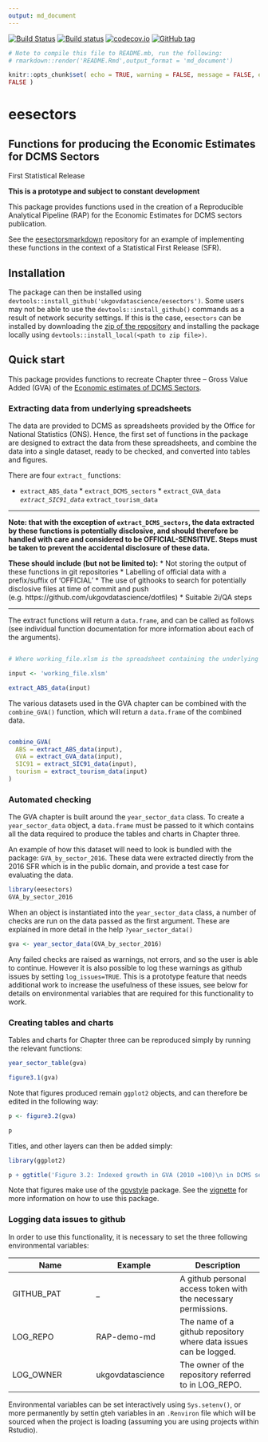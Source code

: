 ```yaml
--- 
output: md_document 
---
```


[![Build
Status](https://travis-ci.org/ukgovdatascience/eesectors.svg?branch=master)](https://travis-ci.org/ukgovdatascience/eesectors)
[![Build
status](https://ci.appveyor.com/api/projects/status/vulmerft4p30339l/branch/master?svg=true)](https://ci.appveyor.com/project/ivyleavedtoadflax/eesectors/branch/master)
[![codecov.io](http://codecov.io/github/ukgovdatascience/eesectors/coverage.svg?branch=master)](http://codecov.io/github/ukgovdatascience/eesectors?branch=master)
[![GitHub
tag](https://img.shields.io/github/tag/ukgovdatascience/eesectors.svg)](https://github.com/ukgovdatascience/eesectors/releases)

```r

# Note to compile this file to README.mb, run the following:
# rmarkdown::render('README.Rmd',output_format = 'md_document')

knitr::opts_chunk$set( echo = TRUE, warning = FALSE, message = FALSE, error =
FALSE )

```

# eesectors 

## Functions for producing the Economic Estimates for DCMS Sectors
First Statistical Release

**This is a prototype and subject to constant development**

This package provides functions used in the creation of a Reproducible
Analytical Pipeline (RAP) for the Economic Estimates for DCMS sectors
publication.

See the [eesectorsmarkdown](https://github.com/ukgovdatascience/eesectorsmarkdown) repository for an example of implementing these functions in the context of a Statistical First Release (SFR).

## Installation

The package can then be installed using `devtools::install_github('ukgovdatascience/eesectors')`. 
Some users may not be able to use the `devtools::install_github()` commands as a result of network security settings. 
If this is the case, `eesectors` can be installed by downloading the [zip of the repository](https://github.com/ukgovdatascience/govstyle/archive/master.zip) and installing the package locally using `devtools::install_local(<path to zip file>)`.

## Quick start

This package provides functions to recreate Chapter three -- Gross Value Added
(GVA) of the [Economic estimates of DCMS Sectors](https://www.gov.uk/government/uploads/system/uploads/attachment_data/file/544103/DCMS_Sectors_Economic_Estimates_-_August_2016.pdf).

### Extracting data from underlying spreadsheets

The data are provided to DCMS as spreadsheets provided by the Office for
National Statistics (ONS). Hence, the first set of functions in the package are
designed to extract the data from these spreadsheets, and combine the data into
a single dataset, ready to be checked, and converted into tables and figures.

There are four `extract_` functions:

* `extract_ABS_data` * `extract_DCMS_sectors` * `extract_GVA_data` *
`extract_SIC91_data` * `extract_tourism_data`

---

**Note: that with the exception of `extract_DCMS_sectors`, the data extracted by these functions is potentially disclosive, and should therefore be handled with care and considered to be OFFICIAL-SENSITIVE. Steps must be taken to prevent the accidental disclosure of these data.**

**These should include (but not be limited to):** 
* Not storing the output of these functions in git repositories 
* Labelling of official data with a prefix/suffix of 'OFFICIAL' 
* The use of githooks to search for potentially disclosive files at time of commit and push (e.g. https://github.com/ukgovdatascience/dotfiles) 
* Suitable 2i/QA steps

---

The extract functions will return a `data.frame`, and can be called as follows (see individual function documentation for more information about each of the arguments).

```r

# Where working_file.xlsm is the spreadsheet containing the underlying data 

input <- 'working_file.xlsm' 

extract_ABS_data(input) 

```

The various datasets used in the GVA chapter can be combined with the `combine_GVA()` function, which will return a `data.frame` of the combined data.

```r

combine_GVA(
  ABS = extract_ABS_data(input),
  GVA = extract_GVA_data(input),
  SIC91 = extract_SIC91_data(input),
  tourism = extract_tourism_data(input)
)

```

### Automated checking

The GVA chapter is built around the `year_sector_data` class. To create a
`year_sector_data` object, a `data.frame` must be passed to it which contains
all the data required to produce the tables and charts in Chapter three.

An example of how this dataset will need to look is bundled with the package:
`GVA_by_sector_2016`. These data were extracted directly from the 2016 SFR which
is in the public domain, and provide a test case for evaluating the data.

```r

library(eesectors) 
GVA_by_sector_2016 
```

When an object is instantiated into the `year_sector_data` class, a number of checks
are run on the data passed as the first argument. These are explained in more
detail in the help `?year_sector_data()`

```r

gva <- year_sector_data(GVA_by_sector_2016) 

```

Any failed checks are raised as warnings, not errors, and so the user is able to continue. 
However it is also possible to log these warnings as github issues by setting `log_issues=TRUE`.
This is a prototype feature that needs additional work to increase the usefulness of these issues, see below for details on environmental variables that are required for this functionality to work.

### Creating tables and charts

Tables and charts for Chapter three can be reproduced simply by running the relevant functions:

```r

year_sector_table(gva) 

```

```r

figure3.1(gva) 

```

Note that figures produced remain `ggplot2` objects, and can therefore be edited
in the following way:

```r

p <- figure3.2(gva)

p 

```

Titles, and other layers can then be added simply:

```r

library(ggplot2)

p + ggtitle('Figure 3.2: Indexed growth in GVA (2010 =100)\n in DCMS sectors and UK: 2010-2015') 

```

Note that figures make use of the [govstyle](https://github.com/ukgovdatascience/govstyle) package. 
See the
[vignette](https://github.com/ukgovdatascience/govstyle/blob/master/vignettes/absence_statistics.md) for more information on how to use this package.

### Logging data issues to github

In order to use this functionality, it is necessary to set the three following
environmental variables:

|Name|Example|Description| 
|---|---|---| 
|GITHUB_PAT|_|A github personal access token with the necessary permissions.| 
|LOG_REPO|RAP-demo-md|The name of a github repository where data issues can be logged.| 
|LOG_OWNER|ukgovdatascience|The owner of the repository referred to in LOG_REPO.|

Environmental variables can be set interactively using `Sys.setenv()`, or more
permanently by settin gteh variables in an `.Renviron` file which will be
sourced when the project is loading (assuming you are using projects within
Rstudio).
